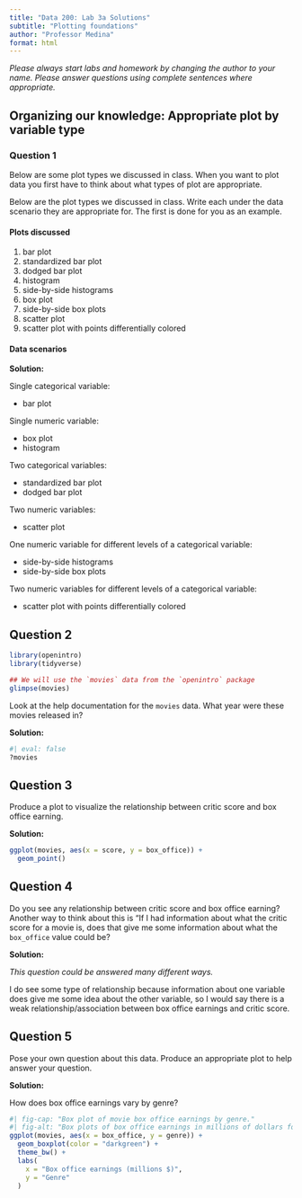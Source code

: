 ```yaml
---
title: "Data 200: Lab 3a Solutions"
subtitle: "Plotting foundations"
author: "Professor Medina"
format: html
---
```


*Please always start labs and homework by changing the author to your name. Please answer questions using complete sentences where appropriate.*

## Organizing our knowledge: Appropriate plot by variable type

### Question 1

Below are some plot types we discussed in class.
When you want to plot data you first have to think about what types of plot are appropriate.

Below are the plot types we discussed in class. 
Write each under the data scenario they are appropriate for.
The first is done for you as an example.

#### Plots discussed

1. bar plot
2. standardized bar plot
3. dodged bar plot
4. histogram
5. side-by-side histograms
6. box plot
7. side-by-side box plots
8. scatter plot
9. scatter plot with points differentially colored

#### Data scenarios

**Solution:**

Single categorical variable:

- bar plot

Single numeric variable:

- box plot
- histogram

Two categorical variables:

- standardized bar plot
- dodged bar plot

Two numeric variables:

- scatter plot

One numeric variable for different levels of a categorical variable:

- side-by-side histograms
- side-by-side box plots

Two numeric variables for different levels of a categorical variable:

- scatter plot with points differentially colored


## Question 2

```r
library(openintro)
library(tidyverse)

## We will use the `movies` data from the `openintro` package
glimpse(movies)
```

Look at the help documentation for the `movies` data. What year were these movies released in?

**Solution:**

```r
#| eval: false
?movies
```

## Question 3

Produce a plot to visualize the relationship between critic score and box office earning.

**Solution:**

```r
ggplot(movies, aes(x = score, y = box_office)) +
  geom_point()
```

## Question 4

Do you see any relationship between critic score and box office earning? Another way to think about this is "If I had information about what the critic score for a movie is, does that give me some information about what the `box_office` value could be?

**Solution:**

*This question could be answered many different ways.*

I do see some type of relationship because information about one variable does give me some idea about the other variable, so I would say there is a weak relationship/association between box office earnings and critic score.


## Question 5

Pose your own question about this data. Produce an appropriate plot to help answer your question.

**Solution:**

How does box office earnings vary by genre?

```r
#| fig-cap: "Box plot of movie box office earnings by genre."
#| fig-alt: "Box plots of box office earnings in millions of dollars for each movie genre for movies in 2003. The genres are western, suspense, sci-fi, rom-comedy, musical, horror, fantasy, drama, documentary, comedy, animated, adventure, action. Fantasy has the highest median box office around 100 million dollars and both musical and documentary have the lowest median box office earnings under 10 million dollars."
ggplot(movies, aes(x = box_office, y = genre)) +
  geom_boxplot(color = "darkgreen") +
  theme_bw() +
  labs(
    x = "Box office earnings (millions $)",
    y = "Genre"
  )
```

